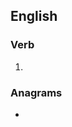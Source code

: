 {{also|collâtes}}
==English==

===Verb===
{{head|en|verb form}}

# {{en-third-person singular of|collate}}

===Anagrams===
* {{anagrams|en|Castello}}